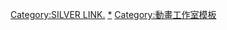 {{Navbox
|name=SILVER LINK.
|title={{colored link|black|SILVER LINK.}}
|titlestyle=background:skyblue;
|groupstyle=background:#d0e5f5
|bodyclass=hlist hlist-hyphen
|group1=電視動畫
|list1=
* [[遊魂 -Kiss on my Deity-]]
* [[笨蛋，測驗，召喚獸|笨蛋，測驗，召喚獸系列]]
* [[C³ -魔幻三次方-]]
* [[黃昏乙女×失憶幽靈|-{zh-cn:黄昏少女×失忆;zh-tw:黃昏乙女×失憶幽靈;zh-hk:黃昏少女×遺失記憶;}-]]
* [[心連·情結|-{zh-cn:心灵链环;zh-hant:心連·情結;}-]]
* [[千歲Get You!!]]
* [[就算是哥哥，有愛就沒問題了，對吧]]
* [[Fate/kaleid liner 魔法少女☆伊莉雅|Fate/kaleid liner 魔法少女☆伊莉雅系列]]
* [[我不受歡迎，怎麼想都是你們的錯！]]
* [[噬血狂襲]]
* [[悠悠哉哉少女日和|-{zh-cn:悠哉日常大王;zh-hant:悠悠哉哉少女日和;zh-sg:悠悠哉哉少女日和;}-系列]]
* [[農林]]
* [[三坪房間的侵略者！？]]
* [[临时女友|-{zh-cn:临时女友;zh-hant:女友伴身邊;}-]]
* [[百合熊風暴]]
* [[赤龍 (小說)|Chaos Dragon 赤龍戰役]]
* [[我被綁架到貴族女校當「庶民樣本」]]
* [[對魔導學園35試驗小隊]]
* [[落第騎士英雄譚]]
* [[Anne Happy ♪]]
* [[田中君總是如此慵懶]]
* [[聖潔天使]]
* [[斯特拉的魔法]]
* [[強襲魔女|無畏魔女]]
* [[政宗君的復仇]]
* [[CHAOS;CHILD]]
* [[武裝少女Machiavellianism]]
* [[戰鬥女子學園 (動畫)|戰鬥女子學園]]
* [[異世界食堂]]
* [[如果有妹妹就好了。]]
* [[側車搭檔]]
* [[三顆星彩色冒險]]
* [[爆肝工程師的異世界狂想曲]]
* [[Butlers～千年百年物語～]]
* [[春原莊的管理員小姐]]
* [[環戰公主]]
* [[賢者之孫]]
* [[满脑都是○○的我没办法谈恋爱]]
* [[實況主的逃脫遊戲【直播中】]]
* [[怕痛的我，把防禦力點滿就對了]]
* [[轉生成女性向遊戲只有毀滅END的壞人大小姐]]
* [[魔王學院的不適任者～史上最強的魔王始祖，轉生就讀子孫們的學校～]]
* [[你與我最後的戰場，亦或是世界起始的聖戰]]
* [[暗黑企業的迷宮|-{zh-tw:暗黑企業的迷宮;zh-cn:异世界迷宫黑心企业;}-]]
* [[魔法科高中的優等生]]
* [[賈希大人不氣餒！]]
* [[世界頂尖的暗殺者轉生為異世界貴族]]
* [[狂熱深淵|狂熱深淵 迷失的孩子]]
* [[SLOW LOOP-女孩的釣魚慢活-]]
* [[史上最強大魔王轉生為村民A]]
* [[即使如此依舊步步進逼]]
|group2=OVA動畫
|list2=
* [[笨蛋，測驗，召喚獸|笨蛋，測驗，召喚獸 ～祭～]]
* [[處女愛上姊姊|少女愛上姊姊 2人的艾露達]]
* {{link-ja|KIRA☆KIRA|キラ☆キラ|KIRA☆KIRA 5th Anniversary Live Anime KICK START GENERATION}}
* [[強襲魔女|強襲魔女 Operation Victory Arrow]]
* [[今際之國的闖關者|-{zh-cn:今际之国的闯关者;zh-tw:今際之國的闖關者;zh-hk:今際之國的有栖;}-]]
* [[噬血狂襲|噬血狂襲Ⅱ OVA]]
|group3=網路動畫
|list3=
* [[天然萌少女明日香]]
* [[Bonjour♪ 恋味点心学园]]
|group4=動畫電影
|list4=
* [[Fate/kaleid liner 魔法少女☆伊莉雅 雪下的誓言]]
* [[Fate/kaleid liner 魔法少女☆伊莉雅|Fate/kaleid liner 魔法少女☆伊莉雅 Licht 無名的少女]]
|group5=相關條目
|list5=
* [[大沼心]]
* [[渡邊慎一]]
* [[大島美和]]
* [[朝日放送集團控股]]
}}<includeonly>
[[Category:SILVER LINK.]]
</includeonly><noinclude>
[[Category:SILVER LINK.|*]]
[[Category:動畫工作室模板]]
</noinclude>